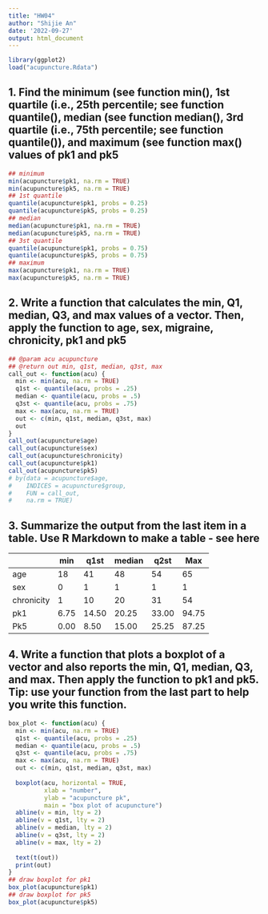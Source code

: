 ```yaml
---
title: "HW04"
author: "Shijie An"
date: '2022-09-27'
output: html_document
---
```

```r
library(ggplot2)
load("acupuncture.Rdata")
```

## 1. Find the minimum (see function min(), 1st quartile (i.e., 25th percentile; see function quantile(), median (see function median(), 3rd quartile (i.e., 75th percentile; see function quantile()), and maximum (see function max() values of pk1 and pk5
```r

## minimum
min(acupuncture$pk1, na.rm = TRUE)
min(acupuncture$pk5, na.rm = TRUE)
## 1st quantile 
quantile(acupuncture$pk1, probs = 0.25)
quantile(acupuncture$pk5, probs = 0.25)
## median
median(acupuncture$pk1, na.rm = TRUE)
median(acupuncture$pk5, na.rm = TRUE)
## 3st quantile 
quantile(acupuncture$pk1, probs = 0.75)
quantile(acupuncture$pk5, probs = 0.75)
## maximum
max(acupuncture$pk1, na.rm = TRUE)
max(acupuncture$pk5, na.rm = TRUE)
```

## 2. Write a function that calculates the min, Q1, median, Q3, and max values of a vector. Then, apply the function to age, sex, migraine, chronicity, pk1 and pk5
```r
## @param acu acupuncture
## @return out min, q1st, median, q3st, max
call_out <- function(acu) {
  min <- min(acu, na.rm = TRUE)
  q1st <- quantile(acu, probs = .25)
  median <- quantile(acu, probs = .5)
  q3st <- quantile(acu, probs = .75)
  max <- max(acu, na.rm = TRUE)
  out <- c(min, q1st, median, q3st, max)
  out
}
call_out(acupuncture$age)
call_out(acupuncture$sex)
call_out(acupuncture$chronicity)
call_out(acupuncture$pk1)
call_out(acupuncture$pk5)
# by(data = acupuncture$age,
#    INDICES = acupuncture$group,
#    FUN = call_out, 
#    na.rm = TRUE)
```

## 3. Summarize the output from the last item in a table. Use R Markdown to make a table - see here

|            | min  | q1st  | median | q2st  | Max   |
| ---------- | ---- | ----- | ------ | ----- | ----- |
| age        | 18   | 41    | 48     | 54    | 65    |
| sex        | 0    | 1     | 1      | 1     | 1     |
| chronicity | 1    | 10    | 20     | 31    | 54    |
| pk1        | 6.75 | 14.50 | 20.25  | 33.00 | 94.75 |
| Pk5        | 0.00 | 8.50  | 15.00  | 25.25 | 87.25 |



## 4. Write a function that plots a boxplot of a vector and also reports the min, Q1, median, Q3, and max. Then apply the function to pk1 and pk5. Tip: use your function from the last part to help you write this function.
```r
box_plot <- function(acu) {
  min <- min(acu, na.rm = TRUE)
  q1st <- quantile(acu, probs = .25)
  median <- quantile(acu, probs = .5)
  q3st <- quantile(acu, probs = .75)
  max <- max(acu, na.rm = TRUE)
  out <- c(min, q1st, median, q3st, max)
  
  boxplot(acu, horizontal = TRUE, 
          xlab = "number",
          ylab = "acupuncture pk",
          main = "box plot of acupuncture")
  abline(v = min, lty = 2)
  abline(v = q1st, lty = 2)
  abline(v = median, lty = 2)
  abline(v = q3st, lty = 2)
  abline(v = max, lty = 2)
  
  text(t(out))
  print(out)
}
## draw boxplot for pk1
box_plot(acupuncture$pk1)
## draw boxplot for pk5
box_plot(acupuncture$pk5)
```

